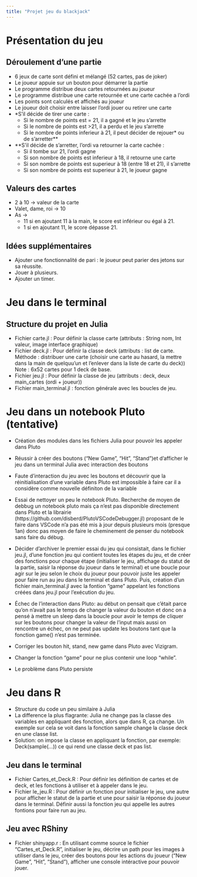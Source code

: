 ```yaml
---
title: "Projet jeu du blackjack"
---
```

# Présentation du jeu
## Déroulement d'une partie
- 6 jeux de carte sont défini et mélangé (52 cartes, pas de joker)
- Le joueur appuie sur un bouton pour démarrer la partie
- Le programme distribue deux cartes retournées au joueur
- Le programme distribue une carte retournée et une carte cachée a l'ordi
- Les points sont calculés et affichés au joueur
- Le joueur doit choisir entre laisser l'ordi jouer ou retirer une carte
- *S'il décide de tirer une carte :
    - Si le nombre de points est = 21, il a gagné et le jeu s'arrette
    - Si le nombre de points est >21, il a perdu et le jeu s'arrette
    - Si le nombre de points inferieur à 21, il peut décider de rejouer* ou de s'arretter**
- **S'il décide de s'arretter, l'ordi va retourner la carte cachée :
    - Si il tombe sur 21, l'ordi gagne
    - Si son nombre de points est inferieur à 18, il retourne une carte
    - Si son nombre de points est superieur à 18 (entre 18 et 21), il s'arrette
    - Si son nombre de points est superieur à 21, le joueur gagne

## Valeurs des cartes
-  2 à 10 -> valeur de la carte
- Valet, dame, roi -> 10
- As ->
    - 11 si en ajoutant 11 à la main, le score est inférieur ou égal à 21.
    - 1 si en ajoutant 11, le score dépasse 21.

## Idées supplémentaires
- Ajouter une fonctionnalité de pari : le joueur peut parier des jetons sur sa réussite.
- Jouer à plusieurs.
- Ajouter un timer.

# Jeu dans le terminal
## Structure du projet en Julia
- Fichier carte.jl : Pour définir la classe carte (attributs : String nom, Int valeur, image interface graphique)
- Fichier deck.jl : Pour définir la classe deck (attributs : list de carte. Méthode : distribuer une carte (choisir une carte au hasard, la mettre dans la main de quelquu'un et l'enlever dans la liste de carte du deck))  Note : 6x52 cartes pour 1 deck de base.
- Fichier jeu.jl : Pour définir la classe de jeu (attributs : deck, deux main_cartes (ordi + joueur))
- Fichier main_terminal.jl : fonction générale avec les boucles de jeu.

# Jeu dans un notebook Pluto (tentative)
- Création des modules dans les fichiers Julia pour pouvoir les appeler dans Pluto
- Réussir à créer des boutons ("New Game", "Hit", "Stand")et d'afficher le jeu dans un terminal Julia avec interaction des boutons
- Faute d'interaction du jeu avec les boutons et découvrir que la réinitialisation d'une variable dans Pluto est impossible à faire car il a considère comme nouvelle définiton de la variable
- Essai de nettoyer un peu le notebook Pluto. Recherche de moyen de debbug un notebook pluto mais ça n'est pas disponible directement dans Pluto et la librairie (https://github.com/disberd/PlutoVSCodeDebugger.jl) proposant de le faire dans VSCode n'a pas été mis à jour depuis plusieurs mois (presque 1an) donc pas moyen de faire le cheminement de penser du notebook sans faire du débug. 
- Décider d'archiver le premier essai du jeu qui consistait, dans le fichier jeu.jl, d'une fonction jeu qui contient toutes les étapes du jeu, et de créer des fonctions pour chaque étape (initialiser le jeu, affichage du statut de la partie, saisir la réponse du joueur dans le terminal) et une boucle pour agir sur le jeu selon le choix du joueur pour pouvoir juste les appeler pour faire run au jeu dans le terminal et dans Pluto. Puis, création d'un fichier main_terminal.jl avec la fontion "game" appelant les fonctions créées dans jeu.jl pour l'exécution du jeu.

- Échec de l'interaction dans Pluto: au début on pensait que c'était parce qu'on n'avait pas le temps de changer la valeur du bouton et donc on a pensé à mettre un sleep dans la boucle pour avoir le temps de cliquer sur les boutons pour changer la valeur de l'input mais aussi on rencontre un échec, on ne peut pas update les boutons tant que la fonction game() n'est pas terminée. 
- Corriger les bouton hit, stand, new  game dans Pluto avec Vizigram.
- Changer la fonction "game" pour ne plus contenir une loop "while".
- Le problème dans Pluto persiste



# Jeu dans R
- Structure du code un peu similaire à Julia
- La difference la plus flagrante: Julia ne change pas la classe des variables en appliquant des fonction, alors que dans R, ça change. Un  exemple sur cela se voit dans la fonction sample change la classe deck en une classe list.
- Solution: on impose la classe en appliquant la fonction, par exemple: Deck(sample(...)) ce qui rend une classe deck et pas list.

## Jeu dans le terminal
- Fichier Cartes_et_Deck.R : Pour définir les définition de cartes et de deck, et les fonctions à utiliser et à appeler dans le jeu.
- Fichier le_jeu.R : Pour définir un fonction pour initialiser le jeu, une autre pour afficher le statut de la partie et une pour saisir la réponse du joueur dans le terminal. Définir aussi la fonction jeu qui appelle les autres fontions pour faire run au jeu.

## Jeu avec RShiny
- Fichier shinyapp.r : En utilisant comme source le fichier "Cartes_et_Deck.R", initialiser le jeu, décrire un path pour les images à utiliser dans le jeu, créer des boutons pour les actions du joueur ("New Game", "Hit", "Stand"), afficher une console intéractive pour pouvoir jouer.
